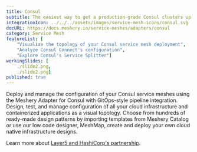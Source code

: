 ```yaml
---
title: Consul
subtitle: The easiest way to get a production-grade Consul clusters up and running
integrationIcon: ../../../assets/images/service-mesh-icons/consul.svg
docURL: https://docs.meshery.io/service-meshes/adapters/consul
category: Service Mesh
featureList: [
    "Visualize the topology of your Consul service mesh deployment",
    "Analyze Consul Connect's configuration",
    "Explore Consul's Service Splitter"]
workingSlides: [
    ./slide2.png,
    ./slide2.png]
published: true
---
```


<p>
    Deploy and manage the configuration of your Consul service meshes using the Meshery Adapter for Consul with GitOps-style pipeline integration. Design, test, and manage configuration of all your cloud infrastructure and containerized applications as a visual topology. Choose from hundreds of ready-made design patterns by importing templates from Meshery Catalog or use our low code designer, MeshMap, create and deploy your own cloud native infrastructure designs.
</p>
<p>
    Learn more about <a href="/company/news/layer5-and-hashicorp-launch-service-mesh-partnership">Layer5 and HashiCorp's partnership</a>.
</p>
